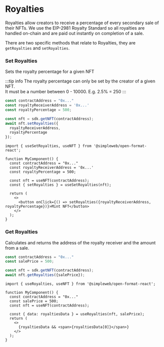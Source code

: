 
# Royalties

Royalties allow creators to receive a percentage of every secondary sale of their NFTs. We use the EIP-2981 Royalty Standard so all royalties are handled on-chain and are paid out instantly on completion of a sale.

There are two specific methods that relate to Royalties, they are `getRoyalties` and `setRoyalties`.

### Set Royalties

Sets the royalty percentage for a given NFT

:::tip info
The royalty percentage can only be set by the creator of a given NFT. <br/>
It must be a number between 0 - 10000. E.g. 2.5% = 250
:::

<Tabs groupId="sdk">
<TabItem value="js" label="JavaScript">

```jsx
const contractAddress = "0x..."
const royaltyReceiverAddress = '0x...'
const royaltyPercentage = 500;

const nft = sdk.getNFT(contractAddress);
await nft.setRoyalties({
  royaltyReceiverAddress,
  royaltyPercentage
});
```

</TabItem>
<TabItem value="react" label="React">

```tsx
import { useSetRoyalties, useNFT } from '@simpleweb/open-format-react';

function MyComponent() {
  const contractAddress = "0x..."
  const royaltyReceiverAddress = '0x...'
  const royaltyPercentage = 500;

  const nft = useNFT(contractAddress);
  const { setRoyalties } = useSetRoyalties(nft);

  return (
    <>
      <button onClick={() => setRoyalties({royaltyReceiverAddress, royaltyPercentage})}>Mint NFT</button>
    </>
  );
}
```

</TabItem>
</Tabs>

### Get Royalties

Calculates and returns the address of the royalty receiver and the amount from a sale.

<Tabs groupId="sdk">
<TabItem value="js" label="JavaScript">


```jsx
const contractAddress = "0x..."
const salePrice = 500;

const nft = sdk.getNFT(contractAddress);
await nft.getRoyalties({salePrice});
```

</TabItem>
<TabItem value="react" label="React">

```tsx
import { useRoyalties, useNFT } from '@simpleweb/open-format-react';

function MyComponent() {
  const contractAddress = "0x..."
  const salePrice = 500;
  const nft = useNFT(contractAddress);

  const { data: royaltiesData } = useRoyalties(nft, salePrice);
  return (
    <>
      {royaltiesData && <span>{royaltiesData[0]}</span>}
    </>
  );
}
```

</TabItem>
</Tabs>
